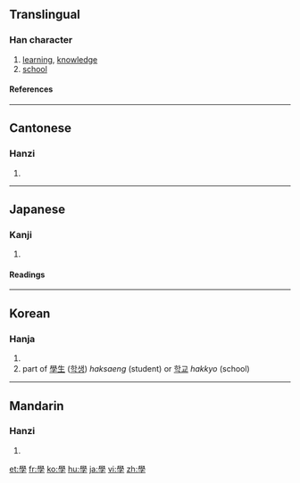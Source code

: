 {{see|学}}

==Translingual==
{{Han stroke|[[Image:學-order.gif]]<br>Traditional stroke order<br>[[Image:學-morder.gif]]<br>Modern stroke order}}
===Han character===
{{Han char|rn=39|rad=子|as=13|sn=16|four=7740<sub>7</sub>|canj=竹月弓木 (HBND)}}
# [[learning]], [[knowledge]]
# [[school]]
====References====
{{Han ref|kx=0280.280|dkj=07033|dj=0549.270|hdz=21019.110|uh=5B78|ud=23416|bh=BEC7|bd=48839}}
----

==Cantonese==
===Hanzi===
{{yue-hanzi|jyut=|y=hok6}}
# {{defn|Cantonese}}
----
==Japanese==
===Kanji===
{{ja-kanji|grade=|rs=子13}}
# {{defn|Japanese}} 
====Readings====
{{ja-readings|on=[[がく]] (gaku)|kun=[[まなぶ]] (manabu)}}
----
==Korean==
===Hanja===
{{ko-hanja|hangeul=학|eumhun=배울|rv=hak|mr=hak}}
# {{defn|Korean}}
# part of [[學生]] ([[학생]]) ''haksaeng'' (student) or [[학교]] ''hakkyo'' (school)
----

==Mandarin==
===Hanzi===
{{cmn-hanzi|sim=学|pin=[[xué]] ([[xue2]])|wg=hsüeh<sup>2</sup>}}
# {{defn|Mandarin}}

[[et:學]]
[[fr:學]]
[[ko:學]]
[[hu:學]]
[[ja:學]]
[[vi:學]]
[[zh:學]]